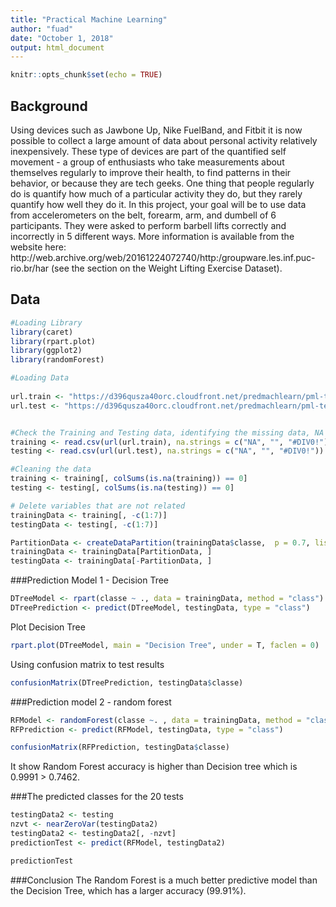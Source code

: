 ---
title: "Practical Machine Learning"
author: "fuad"
date: "October 1, 2018"
output: html_document
---
```{r setup, include=FALSE}
knitr::opts_chunk$set(echo = TRUE)
```

## Background

Using devices such as Jawbone Up, Nike FuelBand, and Fitbit it is now possible to collect a large amount of data about personal activity relatively inexpensively. These type of devices are part of the quantified self movement - a group of enthusiasts who take measurements about themselves regularly to improve their health, to find patterns in their behavior, or because they are tech geeks. One thing that people regularly do is quantify how much of a particular activity they do, but they rarely quantify how well they do it. In this project, your goal will be to use data from accelerometers on the belt, forearm, arm, and dumbell of 6 participants. They were asked to perform barbell lifts correctly and incorrectly in 5 different ways. More information is available from the website here: http://web.archive.org/web/20161224072740/http:/groupware.les.inf.puc-rio.br/har (see the section on the Weight Lifting Exercise Dataset).

## Data

```{r echo=TRUE, message=FALSE, warning=FALSE}
#Loading Library
library(caret) 
library(rpart.plot)
library(ggplot2)
library(randomForest)

#Loading Data
 
url.train <- "https://d396qusza40orc.cloudfront.net/predmachlearn/pml-training.csv"
url.test <- "https://d396qusza40orc.cloudfront.net/predmachlearn/pml-testing.csv"


#Check the Training and Testing data, identifying the missing data, NA and #DIV/0! as NA everywhere.
training <- read.csv(url(url.train), na.strings = c("NA", "", "#DIV0!"))
testing <- read.csv(url(url.test), na.strings = c("NA", "", "#DIV0!"))

#Cleaning the data
training <- training[, colSums(is.na(training)) == 0]
testing <- testing[, colSums(is.na(testing)) == 0]

# Delete variables that are not related 
trainingData <- training[, -c(1:7)]
testingData <- testing[, -c(1:7)]

PartitionData <- createDataPartition(trainingData$classe,  p = 0.7, list = F)
trainingData <- trainingData[PartitionData, ]
testingData <- trainingData[-PartitionData, ]
```

###Prediction Model 1 - Decision Tree 

```{r}
DTreeModel <- rpart(classe ~ ., data = trainingData, method = "class")
DTreePrediction <- predict(DTreeModel, testingData, type = "class")
```

Plot Decision Tree
```{r}
rpart.plot(DTreeModel, main = "Decision Tree", under = T, faclen = 0)
```

Using confusion matrix to test results
```{r}
confusionMatrix(DTreePrediction, testingData$classe)
```

###Prediction model 2 - random forest
```{r}
RFModel <- randomForest(classe ~. , data = trainingData, method = "class")
RFPrediction <- predict(RFModel, testingData, type = "class")

confusionMatrix(RFPrediction, testingData$classe)
```

It show Random Forest accuracy is higher than Decision tree which is 0.9991 > 0.7462. 

###The predicted classes for the 20 tests 
```{r}
testingData2 <- testing
nzvt <- nearZeroVar(testingData2)
testingData2 <- testingData2[, -nzvt]
predictionTest <- predict(RFModel, testingData2)

predictionTest
```

###Conclusion
The Random Forest is a much better predictive model than the Decision Tree, which has a larger accuracy (99.91%).

